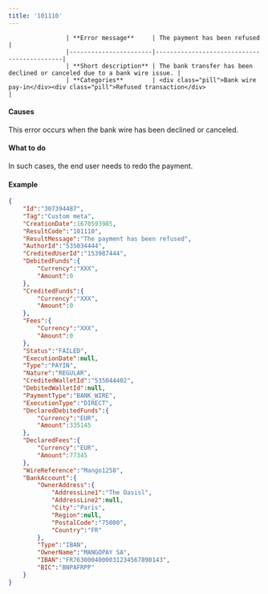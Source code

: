 ---
title: '101110'  
---


                    | **Error message**     | The payment has been refused                   |
                    |-----------------------|--------------------------------------------|
                    | **Short description** | The bank transfer has been declined or canceled due to a bank wire issue. |
                    | **Categories**        | <div class="pill">Bank wire pay-in</div><div class="pill">Refused transaction</div>                         |
                  

#### Causes  

This error occurs when the bank wire has been declined or canceled.  

#### What to do  

In such cases, the end user needs to redo the payment.  

#### Example  
```json API Response
{
    "Id":"307394487",
    "Tag":"Custom meta",
    "CreationDate":1670593985,
    "ResultCode":"101110",
    "ResultMessage":"The payment has been refused",
    "AuthorId":"535034444",
    "CreditedUserId":"153987444",
    "DebitedFunds":{
        "Currency":"XXX",
        "Amount":0
    },
    "CreditedFunds":{
        "Currency":"XXX",
        "Amount":0
    },
    "Fees":{
        "Currency":"XXX",
        "Amount":0
    },
    "Status":"FAILED",
    "ExecutionDate":null,
    "Type":"PAYIN",
    "Nature":"REGULAR",
    "CreditedWalletId":"535044402",
    "DebitedWalletId":null,
    "PaymentType":"BANK_WIRE",
    "ExecutionType":"DIRECT",
    "DeclaredDebitedFunds":{
        "Currency":"EUR",
        "Amount":335145
    },
    "DeclaredFees":{
        "Currency":"EUR",
        "Amount":77345
    },
    "WireReference":"Mango1258",
    "BankAccount":{
        "OwnerAddress":{
            "AddressLine1":"The Oasisl",
            "AddressLine2":null,
            "City":"Paris",
            "Region":null,
            "PostalCode":"75000",
            "Country":"FR"
        },
        "Type":"IBAN",
        "OwnerName":"MANGOPAY SA",
        "IBAN":"FR7630004000031234567890143",
        "BIC":"BNPAFRPP"
    }
}
```